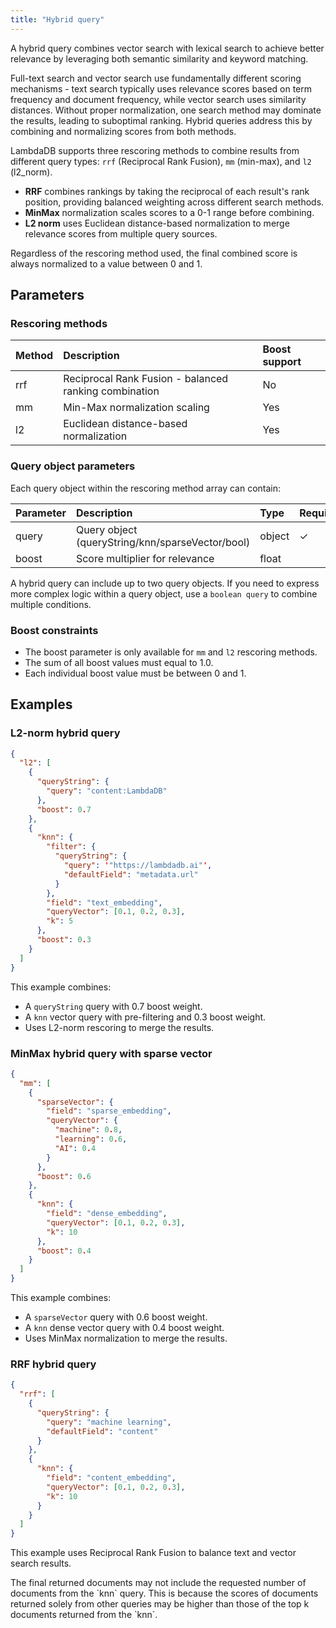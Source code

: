 ```yaml
---
title: "Hybrid query"
---
```


A hybrid query combines vector search with lexical search to achieve better relevance by leveraging both semantic similarity and keyword matching.

Full-text search and vector search use fundamentally different scoring mechanisms - text search typically uses relevance scores based on term frequency and document frequency, while vector search uses similarity distances. Without proper normalization, one search method may dominate the results, leading to suboptimal ranking. Hybrid queries address this by combining and normalizing scores from both methods.

LambdaDB supports three rescoring methods to combine results from different query types: `rrf` (Reciprocal Rank Fusion), `mm` (min-max), and `l2` (l2_norm).

- **RRF** combines rankings by taking the reciprocal of each result's rank position, providing balanced weighting across different search methods.
- **MinMax** normalization scales scores to a 0-1 range before combining.
- **L2 norm** uses Euclidean distance-based normalization to merge relevance scores from multiple query sources.

<Info>

  Regardless of the rescoring method used, the final combined score is always normalized to a value between 0 and 1.

</Info>

## Parameters

### Rescoring methods

| Method | Description                                           | Boost support |
|:-------|:------------------------------------------------------|:--------------|
| rrf    | Reciprocal Rank Fusion - balanced ranking combination | No            |
| mm     | Min-Max normalization scaling                         | Yes           |
| l2     | Euclidean distance-based normalization                | Yes           |

### Query object parameters

Each query object within the rescoring method array can contain:

| Parameter | Description                                      | Type   | Required | Default |
|:----------|:-------------------------------------------------|:-------|:---------|:--------|
| query     | Query object (queryString/knn/sparseVector/bool) | object | ✓        |         |
| boost     | Score multiplier for relevance                   | float  |          | 0.5     |

<Note>

  A hybrid query can include up to two query objects. If you need to express more complex logic within a query object, use a `boolean query` to combine multiple conditions.
 
</Note>

### Boost constraints

<Note>

  - The boost parameter is only available for `mm` and `l2` rescoring methods.
  - The sum of all boost values must equal to 1.0.
  - Each individual boost value must be between 0 and 1.

</Note>

## Examples

### L2-norm hybrid query

```json
{
  "l2": [
    {
      "queryString": {
        "query": "content:LambdaDB"
      },
      "boost": 0.7
    },
    {
      "knn": {
        "filter": {
          "queryString": {
            "query": '"https://lambdadb.ai"',
            "defaultField": "metadata.url"
          }
        },
        "field": "text_embedding",
        "queryVector": [0.1, 0.2, 0.3],
        "k": 5
      },
      "boost": 0.3
    }
  ]
}
```

This example combines:
- A `queryString` query with 0.7 boost weight.
- A `knn` vector query with pre-filtering and 0.3 boost weight.
- Uses L2-norm rescoring to merge the results.

### MinMax hybrid query with sparse vector

```json
{
  "mm": [
    {
      "sparseVector": {
        "field": "sparse_embedding",
        "queryVector": {
          "machine": 0.8,
          "learning": 0.6,
          "AI": 0.4
        }
      },
      "boost": 0.6
    },
    {
      "knn": {
        "field": "dense_embedding",
        "queryVector": [0.1, 0.2, 0.3],
        "k": 10
      },
      "boost": 0.4
    }
  ]
}
```

This example combines:
- A `sparseVector` query with 0.6 boost weight.
- A `knn` dense vector query with 0.4 boost weight.
- Uses MinMax normalization to merge the results.

### RRF hybrid query

```json
{
  "rrf": [
    {
      "queryString": {
        "query": "machine learning",
        "defaultField": "content"
      }
    },
    {
      "knn": {
        "field": "content_embedding",
        "queryVector": [0.1, 0.2, 0.3],
        "k": 10
      }
    }
  ]
}
```

This example uses Reciprocal Rank Fusion to balance text and vector search results.

<Warning>
The final returned documents may not include the requested number of documents from the `knn` query. This is because the scores of documents returned solely from other queries may be higher than those of the top k documents returned from the `knn`.
</Warning>